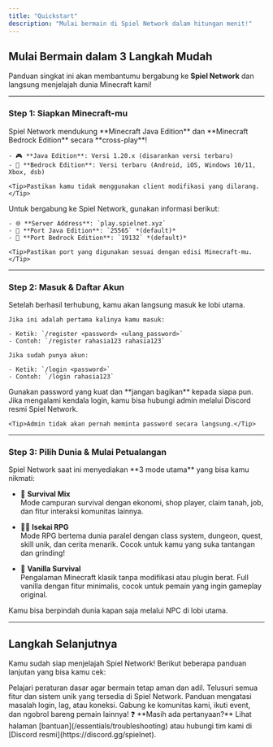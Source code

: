 ```yaml
---
title: "Quickstart"
description: "Mulai bermain di Spiel Network dalam hitungan menit!"
---
```


## Mulai Bermain dalam 3 Langkah Mudah

Panduan singkat ini akan membantumu bergabung ke **Spiel Network** dan langsung menjelajah dunia Minecraft kami!

---

### Step 1: Siapkan Minecraft-mu

<AccordionGroup>
  <Accordion icon="gamepad" title="Versi yang Didukung">
    Spiel Network mendukung **Minecraft Java Edition** dan **Minecraft Bedrock Edition** secara **cross-play**!

    - 🎮 **Java Edition**: Versi 1.20.x (disarankan versi terbaru)
    - 📱 **Bedrock Edition**: Versi terbaru (Android, iOS, Windows 10/11, Xbox, dsb)

    <Tip>Pastikan kamu tidak menggunakan client modifikasi yang dilarang.</Tip>
  </Accordion>

  <Accordion icon="network-wired" title="Alamat Server">
    Untuk bergabung ke Spiel Network, gunakan informasi berikut:

    - 🌐 **Server Address**: `play.spielnet.xyz`
    - 🔧 **Port Java Edition**: `25565` *(default)*
    - 🔧 **Port Bedrock Edition**: `19132` *(default)*

    <Tip>Pastikan port yang digunakan sesuai dengan edisi Minecraft-mu.</Tip>
  </Accordion>
</AccordionGroup>

---

### Step 2: Masuk & Daftar Akun

<AccordionGroup>
  <Accordion icon="right-to-bracket" title="Cara Masuk">
    Setelah berhasil terhubung, kamu akan langsung masuk ke lobi utama.

    Jika ini adalah pertama kalinya kamu masuk:

    - Ketik: `/register <password> <ulang_password>`
    - Contoh: `/register rahasia123 rahasia123`

    Jika sudah punya akun:

    - Ketik: `/login <password>`
    - Contoh: `/login rahasia123`
  </Accordion>

  <Accordion icon="shield" title="Keamanan Akun">
    Gunakan password yang kuat dan **jangan bagikan** kepada siapa pun. Jika mengalami kendala login, kamu bisa hubungi admin melalui Discord resmi Spiel Network.

    <Tip>Admin tidak akan pernah meminta password secara langsung.</Tip>
  </Accordion>
</AccordionGroup>

---

### Step 3: Pilih Dunia & Mulai Petualangan

<Accordion icon="map" title="Tiga Dunia, Tiga Petualangan Berbeda">
  Spiel Network saat ini menyediakan **3 mode utama** yang bisa kamu nikmati:

  - 🧱 **Survival Mix**  
    Mode campuran survival dengan ekonomi, shop player, claim tanah, job, dan fitur interaksi komunitas lainnya.

  - 🧙‍♂️ **Isekai RPG**  
    Mode RPG bertema dunia paralel dengan class system, dungeon, quest, skill unik, dan cerita menarik. Cocok untuk kamu yang suka tantangan dan grinding!

  - 🌾 **Vanilla Survival**  
    Pengalaman Minecraft klasik tanpa modifikasi atau plugin berat. Full vanilla dengan fitur minimalis, cocok untuk pemain yang ingin gameplay original.

  <Tip>Kamu bisa berpindah dunia kapan saja melalui NPC di lobi utama.</Tip>
</Accordion>

---

## Langkah Selanjutnya

Kamu sudah siap menjelajah Spiel Network! Berikut beberapa panduan lanjutan yang bisa kamu cek:

<CardGroup cols={2}>

<Card title="Peraturan Server" icon="scale-balanced" href="/essentials/rules">
  Pelajari peraturan dasar agar bermain tetap aman dan adil.
</Card>

<Card title="Fitur Lengkap" icon="layer-group" href="/essentials/features">
  Telusuri semua fitur dan sistem unik yang tersedia di Spiel Network.
</Card>

<Card title="Troubleshooting" icon="circle-question" href="/essentials/troubleshooting">
  Panduan mengatasi masalah login, lag, atau koneksi.
</Card>

<Card title="Bergabung ke Discord" icon="comments" href="https://discord.gg/spielnet">
  Gabung ke komunitas kami, ikuti event, dan ngobrol bareng pemain lainnya!
</Card>

</CardGroup>

<Note>
  ❓ **Masih ada pertanyaan?** Lihat halaman [bantuan](/essentials/troubleshooting) atau hubungi tim kami di [Discord resmi](https://discord.gg/spielnet).
</Note>
